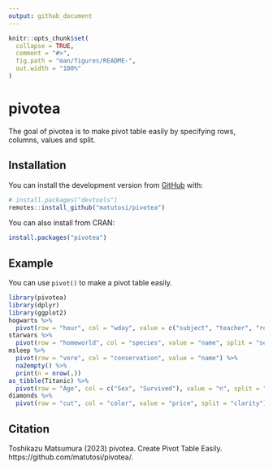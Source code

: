 ```yaml
---
output: github_document
---
```


<!-- README.md is generated from README.Rmd. Please edit that file -->

```r
knitr::opts_chunk$set(
  collapse = TRUE,
  comment = "#>",
  fig.path = "man/figures/README-",
  out.width = "100%"
)
```

# pivotea

<!-- badges: start -->
<!-- badges: end -->

The goal of pivotea is to make pivot table easily by specifying rows, columns, values and split.


## Installation

You can install the development version from [GitHub](https://github.com/) with:

```r
# install.packages("devtools")
remotes::install_github("matutosi/pivotea")
```


You can also install from CRAN:

```r
install.packages("pivotea")
```

## Example

You can use `pivot()` to make a pivot table easily.

```r
library(pivotea)
library(dplyr)
library(ggplot2)
hogwarts %>%
  pivot(row = "hour", col = "wday", value = c("subject", "teacher", "room"), split = c("house", "grade"))
starwars %>%
  pivot(row = "homeworld", col = "species", value = "name", split = "sex")
msleep %>%
  pivot(row = "vore", col = "conservation", value = "name") %>%
  na2empty() %>%
  print(n = nrow(.))
as_tibble(Titanic) %>%
  pivot(row = "Age", col = c("Sex", "Survived"), value = "n", split = "Class")
diamonds %>%
  pivot(row = "cut", col = "color", value = "price", split = "clarity")
```
## Citation

Toshikazu Matsumura (2023) pivotea. Create Pivot Table Easily. https://github.com/matutosi/pivotea/.
